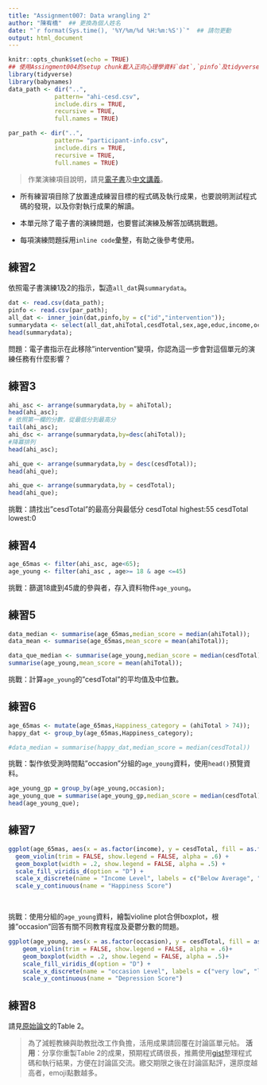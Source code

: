 ```yaml
---
title: "Assignment007: Data wrangling 2"
author: "陳宥橋"  ## 更換為個人姓名
date: "`r format(Sys.time(), '%Y/%m/%d %H:%m:%S')`"  ## 請勿更動
output: html_document
---
```


```r
knitr::opts_chunk$set(echo = TRUE)
## 使用Assingment004的setup chunk載入正向心理學資料`dat`,`pinfo`及tidyverse套件
library(tidyverse)
library(babynames)
data_path <- dir("..", 
             pattern= "ahi-cesd.csv", 
             include.dirs = TRUE, 
             recursive = TRUE, 
             full.names = TRUE) 

par_path <- dir("..", 
             pattern= "participant-info.csv", 
             include.dirs = TRUE, 
             recursive = TRUE, 
             full.names = TRUE) 

```


> 作業演練項目說明，請見[電子書](https://rstat-project.github.io/ug1-practical/data-wrangling-2.html)及[中文講義](https://rstat-project.github.io/ug-tactic/%E9%80%B1-06_%E8%B3%87%E6%96%99%E6%B8%85%E7%90%86%E6%8A%80%E5%B7%A7%E4%B8%8B.html)。

- 所有練習項目除了放置達成練習目標的程式碼及執行成果，也要說明測試程式碼的發現，以及你對執行成果的解讀。

- 本單元除了電子書的演練問題，也要嘗試演練及解答加碼挑戰題。

- 每項演練問題採用`inline code`彙整，有助之後參考使用。

## 練習2

依照電子書演練1及2的指示，製造`all_dat`與`summarydata`。

```r
dat <- read.csv(data_path);
pinfo <- read.csv(par_path);
all_dat <- inner_join(dat,pinfo,by = c("id","intervention"));
summarydata <- select(all_dat,ahiTotal,cesdTotal,sex,age,educ,income,occasion,elapsed.days)
head(summarydata);
```

問題：電子書指示在此移除"intervention"變項，你認為這一步會對這個單元的演練任務有什麼影響？

## 練習3

```r
ahi_asc <- arrange(summarydata,by = ahiTotal);
head(ahi_asc);
# 依照第一欄的分數，從最低分到最高分
tail(ahi_asc);
ahi_dsc <- arrange(summarydata,by=desc(ahiTotal));
#降冪排列
head(ahi_asc);

ahi_que <- arrange(summarydata,by = desc(cesdTotal));
head(ahi_que);

ahi_que <- arrange(summarydata,by = cesdTotal);
head(ahi_que);
```

挑戰：請找出"cesdTotal"的最高分與最低分
cesdTotal highest:55
cesdTotal lowest:0


## 練習4

```r

age_65mas <- filter(ahi_asc, age<65);
age_young <- filter(ahi_asc , age>= 18 & age <=45)
```

挑戰：篩選18歲到45歲的參與者，存入資料物件`age_young`。


## 練習5

```r
data_median <- summarise(age_65mas,median_score = median(ahiTotal));
data_mean <- summarise(age_65mas,mean_score = mean(ahiTotal));

data_que_median <- summarise(age_young,median_score = median(cesdTotal));
summarise(age_young,mean_score = mean(ahiTotal));
```

挑戰：計算`age_young`的"cesdTotal"的平均值及中位數。


## 練習6

```r
age_65mas <- mutate(age_65mas,Happiness_category = (ahiTotal > 74));
happy_dat <- group_by(age_65mas,Happiness_category);

#data_median = summarise(happy_dat,median_score = median(cesdTotal))


```

挑戰：製作依受測時間點"occasion"分組的`age_young`資料，使用`head()`預覽資料。


```r
age_young_gp = group_by(age_young,occasion);
age_young_que = summarise(age_young_gp,median_score = median(cesdTotal));
head(age_young_que);
```



## 練習7


```r
ggplot(age_65mas, aes(x = as.factor(income), y = cesdTotal, fill = as.factor(income))) +
  geom_violin(trim = FALSE, show.legend = FALSE, alpha = .6) +
  geom_boxplot(width = .2, show.legend = FALSE, alpha = .5) +
  scale_fill_viridis_d(option = "D") +
  scale_x_discrete(name = "Income Level", labels = c("Below Average", "Average", "Above Average")) 
  scale_y_continuous(name = "Happiness Score")

  


```

挑戰：使用分組的`age_young`資料，繪製violine plot合併boxplot，根據"occasion"回答有關不同教育程度及憂鬱分數的問題。

```r
ggplot(age_young, aes(x = as.factor(occasion), y = cesdTotal, fill = as.factor(occasion) ))+
    geom_violin(trim = FALSE, show.legend = FALSE, alpha = .6)+
    geom_boxplot(width = .2, show.legend = FALSE, alpha = .5)+
    scale_fill_viridis_d(option = "D") +
    scale_x_discrete(name = "occasion Level", labels = c("very low", "low", "averge","high","very high")) +
    scale_y_continuous(name = "Depression Score")
```
## 練習8

請見[原始論文](WebBased Positive Psychology Interventions A Reexamination of Effectiveness(xuebalib.com).pdf)的Table 2。

> 為了減輕教練與助教批改工作負擔，活用成果請回覆在討論區單元帖。
> **活用**：分享你重製Table 2的成果，預期程式碼很長，推薦使用[gist](https://gist.github.com/)整理程式碼和執行結果，方便在討論區交流。繳交期限之後在討論區點評，還原度越高者，emoji點數越多。

